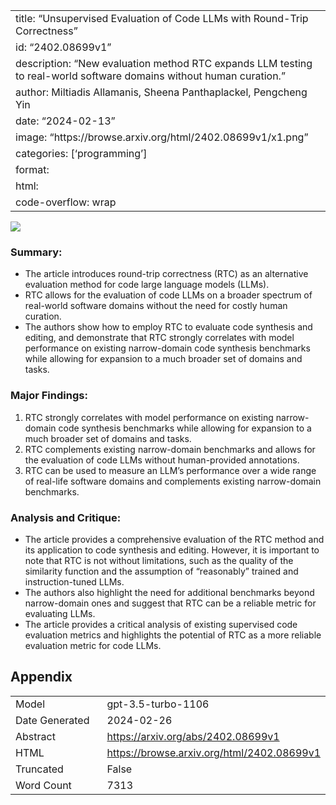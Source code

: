 
---
title: "Unsupervised Evaluation of Code LLMs with Round-Trip Correctness"
id: "2402.08699v1"
description: "New evaluation method RTC expands LLM testing to real-world software domains without human curation."
author: Miltiadis Allamanis, Sheena Panthaplackel, Pengcheng Yin
date: "2024-02-13"
image: "https://browse.arxiv.org/html/2402.08699v1/x1.png"
categories: ['programming']
format:
  html:
    code-overflow: wrap
---

![](https://browse.arxiv.org/html/2402.08699v1/x1.png)

### Summary:
- The article introduces round-trip correctness (RTC) as an alternative evaluation method for code large language models (LLMs).
- RTC allows for the evaluation of code LLMs on a broader spectrum of real-world software domains without the need for costly human curation.
- The authors show how to employ RTC to evaluate code synthesis and editing, and demonstrate that RTC strongly correlates with model performance on existing narrow-domain code synthesis benchmarks while allowing for expansion to a much broader set of domains and tasks.

### Major Findings:
1. RTC strongly correlates with model performance on existing narrow-domain code synthesis benchmarks while allowing for expansion to a much broader set of domains and tasks.
2. RTC complements existing narrow-domain benchmarks and allows for the evaluation of code LLMs without human-provided annotations.
3. RTC can be used to measure an LLM’s performance over a wide range of real-life software domains and complements existing narrow-domain benchmarks.

### Analysis and Critique:
- The article provides a comprehensive evaluation of the RTC method and its application to code synthesis and editing. However, it is important to note that RTC is not without limitations, such as the quality of the similarity function and the assumption of "reasonably" trained and instruction-tuned LLMs.
- The authors also highlight the need for additional benchmarks beyond narrow-domain ones and suggest that RTC can be a reliable metric for evaluating LLMs.
- The article provides a critical analysis of existing supervised code evaluation metrics and highlights the potential of RTC as a more reliable evaluation metric for code LLMs.

## Appendix

|          |          |
|----------|----------|
| Model     | gpt-3.5-turbo-1106       |
| Date Generated     | 2024-02-26       |
| Abstract | [https://arxiv.org/abs/2402.08699v1](https://arxiv.org/abs/2402.08699v1)        |
| HTML     | [https://browse.arxiv.org/html/2402.08699v1](https://browse.arxiv.org/html/2402.08699v1)       |
| Truncated       | False       |
| Word Count       | 7313       |
